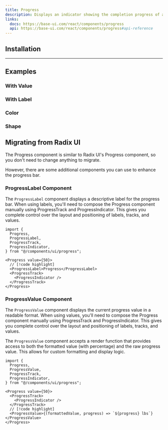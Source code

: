 ```yaml
---
title: Progress
description: Displays an indicator showing the completion progress of a task, typically displayed as a progress bar.
links:
  docs: https://base-ui.com/react/components/progress
  api: https://base-ui.com/react/components/progress#api-reference
---
```


<ComponentPreview name="progress-demo" />

## Installation

<CodeBlockCommand component="progress" />

---

## Examples

### With Value

<ComponentPreview name="progress-with-value" />

### With Label

<ComponentPreview name="progress-with-label" />

### Color

<ComponentPreview name="progress-color" />

### Shape

<ComponentPreview name="progress-shape" />

## Migrating from Radix UI

The Progress component is similar to Radix UI's Progress component, so you don't need to change anything to migrate.

However, there are some additional components you can use to enhance the progress bar.


### ProgressLabel Component

The `ProgressLabel` component displays a descriptive label for the progress bar. When using labels, you'll need to compose the Progress component manually using ProgressTrack and ProgressIndicator. This gives you complete control over the layout and positioning of labels, tracks, and values.

```tsx
import {
  Progress,
  ProgressLabel,
  ProgressTrack,
  ProgressIndicator,
} from "@/components/ui/progress";

<Progress value={50}>
  // [!code highlight]
  <ProgressLabel>Progress</ProgressLabel>
  <ProgressTrack>
    <ProgressIndicator />
  </ProgressTrack>
</Progress>
```

### ProgressValue Component

The `ProgressValue` component displays the current progress value in a readable format. When using values, you'll need to compose the Progress component manually using ProgressTrack and ProgressIndicator. This gives you complete control over the layout and positioning of labels, tracks, and values.

The `ProgressValue` component accepts a render function that provides access to both the formatted value (with percentage) and the raw progress value. This allows for custom formatting and display logic.

```tsx
import {
  Progress,
  ProgressValue,
  ProgressTrack,
  ProgressIndicator,
} from "@/components/ui/progress";

<Progress value={50}>
  <ProgressTrack>
    <ProgressIndicator />
  </ProgressTrack>
  // [!code highlight]
  <ProgressValue>{(formattedValue, progress) => `${progress} lbs`}</ProgressValue>
</Progress>
```
